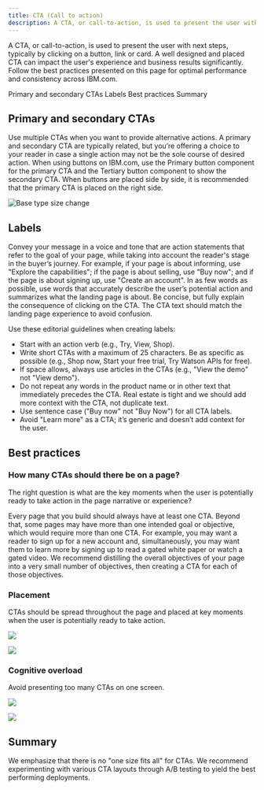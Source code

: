 ```yaml
---
title: CTA (Call to action)
description: A CTA, or call-to-action, is used to present the user with next steps, typically by clicking on a button, link or card. A well designed and placed CTA can impact the user's experience and business results significantly. Follow the best practices presented on this page for optimal performance and consistency across IBM.com. 
---
```


<PageDescription>

A CTA, or call-to-action, is used to present the user with next steps, typically by clicking on a button, link or card. A well designed and placed CTA can impact the user's experience and business results significantly. Follow the best practices presented on this page for optimal performance and consistency across IBM.com.

</PageDescription>


<AnchorLinks>

<AnchorLink>Primary and secondary CTAs</AnchorLink>
<AnchorLink>Labels</AnchorLink>
<AnchorLink>Best practices</AnchorLink>
<AnchorLink>Summary</AnchorLink>

</AnchorLinks>

## Primary and secondary CTAs
Use multiple CTAs when you want to provide alternative actions. A primary and secondary CTA are typically related, but you’re offering a choice to your reader in case a single action may not be the sole course of desired action. When using buttons on IBM.com, use the Primary button component for the primary CTA and the Tertiary button component to show the secondary CTA. When buttons are placed side by side, it is recommended that the primary CTA is placed on the right side.

<Row>
<Column colMd={8} colLg={8}>

![Base type size change](../../images/guidelines/call-to-action/primary-secondary.jpg)

</Column>
</Row>

## Labels

Convey your message in a voice and tone that are action statements that refer to the goal of your page, while taking into account the reader's stage in the buyer’s journey. For example, if your page is about informing, use "Explore the capabilities"; if the page is about selling, use "Buy now"; and if the page is about signing up, use "Create an account". In as few words as possible, use words that accurately describe the user’s potential action and summarizes what the landing page is about. Be concise, but fully explain the consequence of clicking on the CTA. The CTA text should match the landing page experience to avoid confusion. 

Use these editorial guidelines when creating labels:

* Start with an action verb (e.g., Try, View, Shop).
* Write short CTAs with a maximum of 25 characters. Be as specific as possible (e.g., Shop now, Start your free trial, Try Watson APIs for free).
* If space allows, always use articles in the CTAs (e.g., "View the demo" not "View demo").
* Do not repeat any words in the product name or in other text that immediately precedes the CTA. Real estate is tight and we should add more context with the CTA, not duplicate text.
* Use sentence case ("Buy now" not "Buy Now") for all CTA labels.
* Avoid "Learn more" as a CTA; it’s generic and doesn’t add context for the user.

## Best practices

### How many CTAs should there be on a page?
The right question is what are the key moments when the user is potentially ready to take action in the page narrative or experience? 

Every page that you build should always have at least one CTA. Beyond that, some pages may have more than one intended goal or objective, which would require more than one CTA. For example, you may want a reader to sign up for a new account and, simultaneously, you may want them to learn more by signing up to read a gated white paper or watch a gated video. We recommend distilling the overall objectives of your page into a very small number of objectives, then creating a CTA for each of those objectives.

### Placement
CTAs should be spread throughout the page and placed at key moments when the user is potentially ready to take action.

<Row>
<Column colMd={4} colLg={4} >
  <DoDontExample type="do" >

![](../../images/guidelines/call-to-action/placement-do.jpg)

  </DoDontExample>
</Column>  
<Column colMd={4} colLg={4}>
  <DoDontExample>

![](../../images/guidelines/call-to-action/placement-do-not.jpg)

  </DoDontExample>
</Column>
</Row>



### Cognitive overload
Avoid presenting too many CTAs on one screen.

<Row>
<Column colMd={4} colLg={4} >
  <DoDontExample type="do" >

![](../../images/guidelines/call-to-action/overload-do.jpg)

  </DoDontExample>
</Column>  
<Column colMd={4} colLg={4}>
  <DoDontExample>

![](../../images/guidelines/call-to-action/overload-do-not.jpg)

  </DoDontExample>
</Column>
</Row>

## Summary
We emphasize that there is no "one size fits all" for CTAs. We recommend experimenting with various CTA layouts through A/B testing to yield the best performing deployments. 
